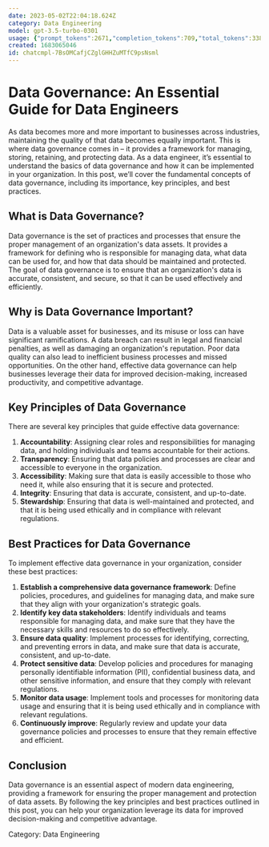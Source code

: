 ```yaml
---
date: 2023-05-02T22:04:18.624Z
category: Data Engineering
model: gpt-3.5-turbo-0301
usage: {"prompt_tokens":2671,"completion_tokens":709,"total_tokens":3380}
created: 1683065046
id: chatcmpl-7BsOMCafjCZglGHHZuMTfC9psNsml
---
```


# Data Governance: An Essential Guide for Data Engineers

As data becomes more and more important to businesses across industries, maintaining the quality of that data becomes equally important. This is where data governance comes in – it provides a framework for managing, storing, retaining, and protecting data. As a data engineer, it’s essential to understand the basics of data governance and how it can be implemented in your organization. In this post, we’ll cover the fundamental concepts of data governance, including its importance, key principles, and best practices.

## What is Data Governance?

Data governance is the set of practices and processes that ensure the proper management of an organization's data assets. It provides a framework for defining who is responsible for managing data, what data can be used for, and how that data should be maintained and protected. The goal of data governance is to ensure that an organization's data is accurate, consistent, and secure, so that it can be used effectively and efficiently.

## Why is Data Governance Important?

Data is a valuable asset for businesses, and its misuse or loss can have significant ramifications. A data breach can result in legal and financial penalties, as well as damaging an organization's reputation. Poor data quality can also lead to inefficient business processes and missed opportunities. On the other hand, effective data governance can help businesses leverage their data for improved decision-making, increased productivity, and competitive advantage.

## Key Principles of Data Governance

There are several key principles that guide effective data governance:

1. **Accountability**: Assigning clear roles and responsibilities for managing data, and holding individuals and teams accountable for their actions.
2. **Transparency**: Ensuring that data policies and processes are clear and accessible to everyone in the organization.
3. **Accessibility**: Making sure that data is easily accessible to those who need it, while also ensuring that it is secure and protected.
4. **Integrity**: Ensuring that data is accurate, consistent, and up-to-date.
5. **Stewardship**: Ensuring that data is well-maintained and protected, and that it is being used ethically and in compliance with relevant regulations.

## Best Practices for Data Governance

To implement effective data governance in your organization, consider these best practices:

1. **Establish a comprehensive data governance framework**: Define policies, procedures, and guidelines for managing data, and make sure that they align with your organization's strategic goals.
2. **Identify key data stakeholders**: Identify individuals and teams responsible for managing data, and make sure that they have the necessary skills and resources to do so effectively.
3. **Ensure data quality**: Implement processes for identifying, correcting, and preventing errors in data, and make sure that data is accurate, consistent, and up-to-date.
4. **Protect sensitive data**: Develop policies and procedures for managing personally identifiable information (PII), confidential business data, and other sensitive information, and ensure that they comply with relevant regulations.
5. **Monitor data usage**: Implement tools and processes for monitoring data usage and ensuring that it is being used ethically and in compliance with relevant regulations.
6. **Continuously improve**: Regularly review and update your data governance policies and processes to ensure that they remain effective and efficient.

## Conclusion

Data governance is an essential aspect of modern data engineering, providing a framework for ensuring the proper management and protection of data assets. By following the key principles and best practices outlined in this post, you can help your organization leverage its data for improved decision-making and competitive advantage.

Category: Data Engineering